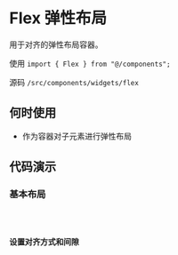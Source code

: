 # Flex 弹性布局

用于对齐的弹性布局容器。

使用 `import { Flex } from "@/components";`

源码 `/src/components/widgets/flex`

## 何时使用

* 作为容器对子元素进行弹性布局

## 代码演示

### 基本布局

<code src='./demos/basic' />

### 设置对齐方式和间隙

<code src='./demos/control' />